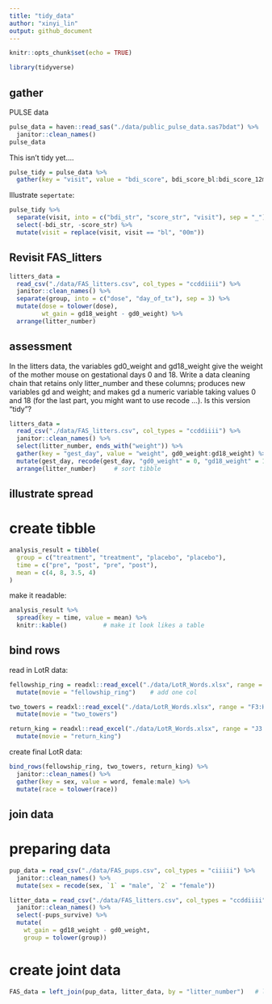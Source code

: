 ```yaml
---
title: "tidy_data"
author: "xinyi_lin"
output: github_document
---
```


```r
knitr::opts_chunk$set(echo = TRUE)

library(tidyverse)
```

## gather 

PULSE data

```r
pulse_data = haven::read_sas("./data/public_pulse_data.sas7bdat") %>%
  janitor::clean_names()
pulse_data
```

This isn't tidy yet....

```r
pulse_tidy = pulse_data %>% 
  gather(key = "visit", value = "bdi_score", bdi_score_bl:bdi_score_12m)
```

Illustrate `sepertate`:

```r
pulse_tidy %>%
  separate(visit, into = c("bdi_str", "score_str", "visit"), sep = "_") %>%     
  select(-bdi_str, -score_str) %>%
  mutate(visit = replace(visit, visit == "bl", "00m"))
```

## Revisit FAS_litters

```r
litters_data = 
  read_csv("./data/FAS_litters.csv", col_types = "ccddiiii") %>% 
  janitor::clean_names() %>%
  separate(group, into = c("dose", "day_of_tx"), sep = 3) %>%
  mutate(dose = tolower(dose),
         wt_gain = gd18_weight - gd0_weight) %>%
  arrange(litter_number)
```

## assessment

In the litters data, the variables gd0_weight and gd18_weight give the weight of the mother mouse on gestational days 0 and 18. Write a data cleaning chain that retains only litter_number and these columns; produces new variables gd and weight; and makes gd a numeric variable taking values 0 and 18 (for the last part, you might want to use recode …). Is this version “tidy”?

```r
litters_data = 
  read_csv("./data/FAS_litters.csv", col_types = "ccddiiii") %>% 
  janitor::clean_names() %>%
  select(litter_number, ends_with("weight")) %>%
  gather(key = "gest_day", value = "weight", gd0_weight:gd18_weight) %>%
  mutate(gest_day, recode(gest_day, "gd0_weight" = 0, "gd18_weight" = 18)) %>%    # replace or add some new col and recode can replace numeric values 
  arrange(litter_number)     # sort tibble
```

## illustrate spread

# create tibble

```r
analysis_result = tibble(
  group = c("treatment", "treatment", "placebo", "placebo"),
  time = c("pre", "post", "pre", "post"),
  mean = c(4, 8, 3.5, 4)
)
```

make it readable:

```r
analysis_result %>%
  spread(key = time, value = mean) %>%
  knitr::kable()          # make it look likes a table
```

## bind rows

read in LotR data:

```r
fellowship_ring = readxl::read_excel("./data/LotR_Words.xlsx", range = "B3:D6") %>%
  mutate(movie = "fellowship_ring")    # add one col

two_towers = readxl::read_excel("./data/LotR_Words.xlsx", range = "F3:H6") %>%
  mutate(movie = "two_towers")

return_king = readxl::read_excel("./data/LotR_Words.xlsx", range = "J3:L6") %>%
  mutate(movie = "return_king")
```

create final LotR data:

```r
bind_rows(fellowship_ring, two_towers, return_king) %>%
  janitor::clean_names() %>%
  gather(key = sex, value = word, female:male) %>%
  mutate(race = tolower(race))
```

## join data

# preparing data

```r
pup_data = read_csv("./data/FAS_pups.csv", col_types = "ciiiii") %>%
  janitor::clean_names() %>%
  mutate(sex = recode(sex, `1` = "male", `2` = "female")) 

litter_data = read_csv("./data/FAS_litters.csv", col_types = "ccddiiii") %>%
  janitor::clean_names() %>%
  select(-pups_survive) %>%
  mutate(
    wt_gain = gd18_weight - gd0_weight,
    group = tolower(group))
```

# create joint data

```r
FAS_data = left_join(pup_data, litter_data, by = "litter_number")   # left join or right join is not recommended in pipe procedure 
```

